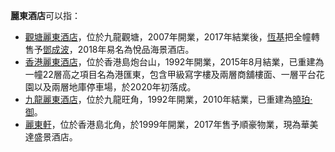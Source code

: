 '''麗東酒店'''可以指：
*[[觀塘麗東酒店|觀塘麗東酒店]]，位於九龍觀塘，2007年開業，2017年結業後，[[恆基|恆基]]把全幢轉售予[[鄧成波|鄧成波]]，2018年易名為悅品海景酒店。
*[[香港麗東酒店|香港麗東酒店]]，位於香港島炮台山，1992年開業，2015年8月結業，已重建為一幢22層高之項目名為港匯東，包含甲級寫字樓及兩層商舖樓面、一層平台花園以及兩層地庫停車場，於2020年初落成。
*[[九龍麗東酒店|九龍麗東酒店]]，位於九龍旺角，1992年開業，2010年結業，已重建為[[曉珀·御|曉珀·御]]。
*[[麗東軒|麗東軒]]，位於香港島北角，於1999年開業，2017年售予順豪物業，現為華美達盛景酒店。

{{消歧義|cat=四字建築物消歧義}}
